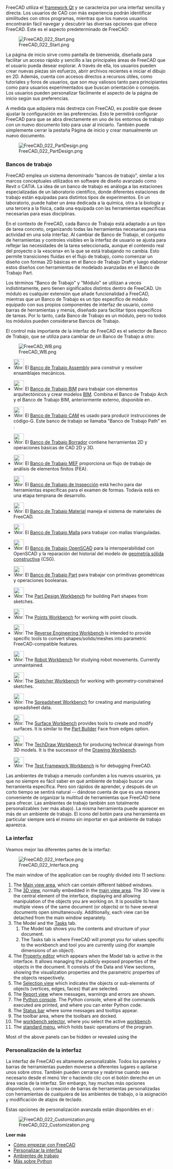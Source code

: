 <languages/>

<div class="mw-translate-fuzzy">
{{Docnav/es
|[[Manual:Installing/es|Manual:Instalación|]]
|[[Manual:Navigating in the 3D view/es|Manual:Navegación en la vista 3D]]
|[[Manual:Introduction/es|Inicio manual]]
|IconC = Crystal_Clear_manual.png
}}
</div>

{{Manual:TOC}}

FreeCAD utiliza el [https://en.wikipedia.org/wiki/Qt_(software) framework Qt] y se caracteriza por una interfaz sencilla y directa. Los usuarios de CAD con más experiencia podrán identificar similitudes con otros programas, mientras que los nuevos usuarios encontrarán fácil navegar y descubrir las diversas opciones que ofrece FreeCAD. Este es el aspecto predeterminado de FreeCAD:

[[Image:FreeCAD_022_Start.png]]

La página de inicio sirve como pantalla de bienvenida, diseñada para facilitar un acceso rápido y sencillo a las principales áreas de FreeCAD que el usuario pueda desear explorar. A través de ella, los usuarios pueden crear nuevas piezas sin esfuerzo, abrir archivos recientes e iniciar el dibujo en 2D. Además, cuenta con accesos directos a recursos útiles, como tutoriales y foros de usuarios, que son muy valiosos tanto para principiantes como para usuarios experimentados que buscan orientación o consejos. Los usuarios pueden personalizar fácilmente el aspecto de la página de inicio según sus preferencias.

A medida que adquiera más destreza con FreeCAD, es posible que desee ajustar la configuración en las preferencias. Esto le permitirá configurar FreeCAD para que se abra directamente en uno de los entornos de trabajo con un nuevo documento listo para usar al iniciarlo. También puede simplemente cerrar la pestaña Página de inicio y crear manualmente un nuevo documento.

[[Image:FreeCAD_022_PartDesign.png]]

<span id="Workbenches"></span>
===Bancos de trabajo===

FreeCAD emplea un sistema denominado "bancos de trabajo", similar a los marcos conceptuales utilizados en software de diseño avanzado como Revit o CATIA. La idea de un banco de trabajo es análoga a las estaciones especializadas de un laboratorio científico, donde diferentes estaciones de trabajo están equipadas para distintos tipos de experimentos. En un laboratorio, puede haber un área dedicada a la química, otra a la biología y una tercera a la física, cada una equipada con las herramientas específicas necesarias para esas disciplinas.

En el contexto de FreeCAD, cada Banco de Trabajo está adaptado a un tipo de tarea concreto, organizando todas las herramientas necesarias para esa actividad en una sola interfaz. Al cambiar de Banco de Trabajo, el conjunto de herramientas y controles visibles en la interfaz de usuario se ajusta para reflejar las necesidades de la tarea seleccionada, aunque el contenido real del proyecto o la «escena» en la que se está trabajando no cambia. Esto permite transiciones fluidas en el flujo de trabajo, como comenzar un diseño con formas 2D básicas en el Banco de Trabajo Draft y luego elaborar estos diseños con herramientas de modelado avanzadas en el Banco de Trabajo Part.

Los términos "Banco de Trabajo" y "Módulo" se utilizan a veces indistintamente, pero tienen significados distintos dentro de FreeCAD. Un módulo es cualquier extensión que añade funcionalidad a FreeCAD, mientras que un Banco de Trabajo es un tipo específico de módulo equipado con sus propios componentes de interfaz de usuario, como barras de herramientas y menús, diseñado para facilitar tipos específicos de tareas. Por lo tanto, cada Banco de Trabajo es un módulo, pero no todos los módulos pueden considerarse Bancos de Trabajo.

El control más importante de la interfaz de FreeCAD es el selector de Banco de Trabajo, que se utiliza para cambiar de un Banco de Trabajo a otro:

[[Image:FreeCAD_WB.png]]

<!--Please keep this list consistent with Workbenches, Online_Help_Toc and User_hub-->
* [[Image:Workbench_Assembly.svg|32px]] El [[Assembly_Workbench|Banco de Trabajo Assembly]] para construir y resolver ensamblajes mecánicos. {{Version|1.0}}

* [[Image:Workbench_BIM.svg|32px]] El [[BIM_Workbench|Banco de Trabajo BIM]] para trabajar con elementos arquitectónicos y crear modelos [https://en.wikipedia.org/wiki/Building_information_modeling BIM]. Combina el Banco de Trabajo Arch y el Banco de Trabajo BIM, anteriormente externo, disponible en {{VersionMinus|0.21}}.

* [[Image:Workbench_CAM.svg|32px]] El [[CAM_Workbench|Banco de Trabajo CAM]] es usado para producir instrucciones de código-G. Este banco de trabajo se llamaba "Banco de Trabajo Path" en {{VersionMinus|0.21}}.

* [[Image:Workbench_Draft.svg|32px]] El [[Draft_Workbench/es|Banco de Trabajo Borrador]] contiene herramientas 2D y operaciones básicas de CAD 2D y 3D.

* [[Image:Workbench_FEM.svg|32px]] El [[FEM_Workbench/es|Banco de Trabajo MEF]] proporciona un flujo de trabajo de análisis de elementos finitos (FEA).

* [[Image:Workbench_Inspection.svg|32px]] El [[Inspection_Workbench/es|Banco de Trabajo de Inspección]] está hecho para dar herramientas específicas para el examen de formas. Todavía está en una etapa temprana de desarrollo.

* [[Image:Workbench_Material.svg|32px]] El [[Material_Workbench|Banco de Trabajo Material]] maneja el sistema de materiales de FreeCAD. {{Version|1.0}}

* [[Image:Workbench_Mesh.svg|32px]] El [[Mesh_Workbench/es|Banco de Trabajo Malla]] para trabajar con mallas trianguladas.

* [[Image:Workbench_OpenSCAD.svg|32px]] El [[OpenSCAD_Workbench/es|Banco de Trabajo OpenSCAD]] para la interoperabilidad con OpenSCAD y la reparación del historial del modelo de [[constructive solid geometry/es|geometría sólida constructiva]] (CSG).

* [[Image:Workbench_Part.svg|32px]] El [[Part_Workbench/es|Banco de Trabajo Part]] para trabajar con primitivas geométricas y operaciones booleanas.

* [[Image:Workbench_PartDesign.svg|32px]] The [[PartDesign_Workbench|Part Design Workbench]] for building Part shapes from sketches.

* [[Image:Workbench_Points.svg|32px]] The [[Points_Workbench|Points Workbench]] for working with point clouds.

* [[Image:Workbench_Reverse_Engineering.svg|32px]] The [[Reverse_Engineering_Workbench|Reverse Engineering Workbench]] is intended to provide specific tools to convert shapes/solids/meshes into parametric FreeCAD-compatible features.

* [[Image:Workbench_Robot.svg|32px]] The [[Robot_Workbench|Robot Workbench]] for studying robot movements. Currently unmaintained.

* [[Image:Workbench_Sketcher.svg|32px]] The [[Sketcher_Workbench|Sketcher Workbench]] for working with geometry-constrained sketches.

* [[Image:Workbench_Spreadsheet.svg|32px]] The [[Spreadsheet_Workbench|Spreadsheet Workbench]] for creating and manipulating spreadsheet data.

* [[Image:Workbench_Surface.svg|32px]] The [[Surface_Workbench|Surface Workbench]] provides tools to create and modify surfaces. It is similar to the [[Part_Builder|Part Builder]] Face from edges option.

* [[Image:Workbench_TechDraw.svg|32px]] The [[TechDraw_Workbench|TechDraw Workbench]] for producing technical drawings from 3D models. It is the successor of the [[Drawing_Workbench|Drawing Workbench]].

* [[Image:Workbench_Test.svg|32px]] The [[Testing|Test Framework Workbench]] is for debugging FreeCAD.

<div class="mw-translate-fuzzy">
Las ambientes de trabajo a menudo confunden a los nuevos usuarios, ya que no siempre es fácil saber en qué ambiente de trabajo buscar una herramienta específica. Pero son rápidos de aprender, y después de un corto tiempo se sentirá natural -- dándose cuenta de que es una manera conveniente de organizar la multitud de herramientas que FreeCAD tiene para ofrecer. Las ambientes de trabajo también son totalmente personalizables (ver más abajo).  La misma herramienta puede aparecer en más de un ambiente de trabajo.  El icono del botón para una herramienta en particular siempre será el mismo sin importar en qué ambiente de trabajo aparezca.
</div>

<span id="The_interface"></span>
=== La interfaz ===

Veamos mejor las diferentes partes de la interfaz:

[[Image:FreeCAD_022_Interface.png]]

The main window of the application can be roughly divided into 11 sections:

# The [[Main_view_area|Main view area]], which can contain different tabbed windows.
# The [[3D_view|3D view]], normally embedded in the [[Main_view_area|main view area]]. The 3D view is the central element of the interface, displaying and allowing manipulation of the objects you are working on. It is possible to have multiple views of the same document (or objects) or to have several documents open simultaneously. Additionally, each view can be detached from the main window separately. 
# The Model and the [[Task_panel|Tasks]] tab.
## The Model tab shows you the contents and structure of your document.
## The Tasks tab is where FreeCAD will prompt you for values specific to the workbench and tool you are currently using (for example dimensions of an object).
# The [[Property_editor|Property editor]] which appears when the Model tab is active in the interface. It allows managing the publicly exposed properties of the objects in the document. It consists of the Data and View sections, showing the visualization properties and the parametric properties of the objects respectively.
# The [[Selection_view|Selection view]] which indicates the objects or sub-elements of objects (vertices, edges, faces) that are selected.
# The [[Report_view|Report view]] where messages, warnings and errors are shown.
# The [[Python_console|Python console]]. The Python console, where all the commands executed are printed, and where you can enter Python code.
# The [[Status_bar|Status bar]] where some messages and tooltips appear.
# The toolbar area, where the toolbars are docked.
#The [[Std_Workbench|workbench selector]], where you select the active [[Workbenches|workbench]].
# The [[Standard_Menu|standard menu]], which holds basic operations of the program.

Most of the above panels can be hidden or revealed using the {{MenuCommand|View → Panels menu}}

<span id="Customizing_the_interface"></span>
=== Personalización de la interfaz ===

<div class="mw-translate-fuzzy">
La interfaz de FreeCAD es altamente personalizable. Todos los paneles y barras de herramientas pueden moverse a diferentes lugares o apilarse unos sobre otros. También pueden cerrarse y reabrirse cuando sea necesario desde el menú Ver o haciendo clic con el botón derecho en un área vacía de la interfaz. Sin embargo, hay muchas más opciones disponibles, como la creación de barras de herramientas personalizadas con herramientas de cualquiera de las ambientes de trabajo, o la asignación y modificación de atajos de teclado.
</div>

Estas opciones de personalización avanzada están disponibles en el {{MenuCommand|Herramientas → Personalizar}}:

[[Image:FreeCAD_022_Customization.png]]

'''Leer más'''

* [[Getting started/es|Cómo empezar con FreeCAD]]
* [[Interface Customization/es|Personalizar la interfaz]]
* [[Workbenches/es|Ambientes de trabajo]]
* [https://www.python.org Más sobre Python]


<div class="mw-translate-fuzzy">
{{Docnav/es
|[[Manual:Installing/es|Manual:Instalación|]]
|[[Manual:Navigating in the 3D view/es|Manual:Navegación en la vista 3D]]
|[[Manual:Introduction/es|Inicio manual]]
|IconC = Crystal_Clear_manual.png
}}
</div>